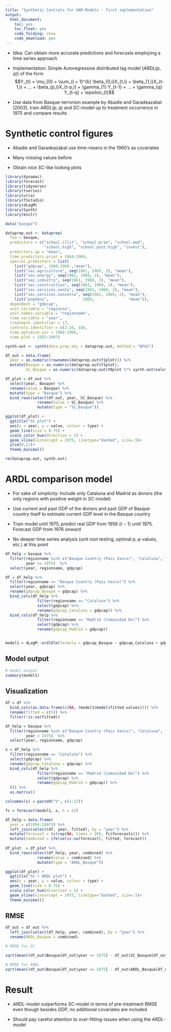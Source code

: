 ```yaml
---
title: "Synthetic Controls for VAR-Models - first implementation"
output:
  html_document:
    toc: yes
    toc_float: yes
    code_folding: show
    code_download: yes
---
```


-   Idea: Can obtain more accurate predictions and forecasts employing a time series approach

-   Implementation: Simple Autoregressive distributed lag model ($ARDL(p,q)$) of the form\
    $$Y_{t} = \mu_{0} +  \sum_{i = 1}^{k} \beta_{0,i}X_{t,i} + \beta_{1,i}X_{t-1,i} + … + \beta_{p,i}X_{t-p,i} + \gamma_{1} Y_{t-1} + … + \gamma_{q} Y_{t-q} + \epsilon_{t}$$

-   Use data from Basque-terrorism example by Abadie and Garadeazabal (2003), train $ARDL(p,q)$ and $SC$-model up to treatment occurrence in 1975 and compare results

# Synthetic control figures

-   Abadie and Garadeazabal use time-means in the 1960's as covariates

-   Many missing values before

-   Obtain nice $SC$-like looking plots

```r
library(dynamac)
library(forecast)
library(tidyverse)
library(tseries)
library(urca)
library(TSstudio)
library(dLagM)
library(Synth)
library(knitr)

data("basque")

dataprep.out <- dataprep(
  foo = basque,
  predictors = c("school.illit", "school.prim", "school.med",
                 "school.high", "school.post.high", "invest"),
  predictors.op = "mean",
  time.predictors.prior = 1964:1969,
  special.predictors = list(
    list("gdpcap", 1960:1969 ,"mean"),
    list("sec.agriculture", seq(1961, 1969, 2), "mean"),
    list("sec.energy", seq(1961, 1969, 2), "mean"),
    list("sec.industry", seq(1961, 1969, 2), "mean"),
    list("sec.construction", seq(1961, 1969, 2), "mean"),
    list("sec.services.venta", seq(1961, 1969, 2), "mean"),
    list("sec.services.nonventa", seq(1961, 1969, 2), "mean"),
    list("popdens",               1969,               "mean")),
  dependent = "gdpcap",
  unit.variable = "regionno",
  unit.names.variable = "regionname",
  time.variable = "year",
  treatment.identifier = 17,
  controls.identifier = c(2:16, 18),
  time.optimize.ssr = 1960:1969,
  time.plot = 1955:1997)

synth.out <- synth(data.prep.obj = dataprep.out, method = "BFGS")

df_out = data.frame(
  year = as.numeric(rownames(dataprep.out$Y1plot))) %>% 
  mutate(Basque = as.numeric(dataprep.out$Y1plot),
         SC_Basque = as.numeric(dataprep.out$Y0plot %*% synth.out$solution.w)) 

df_plot = df_out %>% 
  select(year, Basque) %>% 
  rename(value = Basque) %>% 
  mutate(type = "Basque") %>% 
  bind_rows(select(df_out, year, SC_Basque) %>% 
              rename(value = SC_Basque) %>% 
              mutate(type = "SC_Basque"))

ggplot(df_plot) +
  ggtitle("SC plot") + 
  aes(x = year, y = value, colour = type) +
  geom_line(size = 0.75) +
  scale_color_hue(direction = 1) +
  geom_vline(xintercept = 1975, linetype="dashed", size=.5)+
  ylim(0,12)+
  theme_minimal()

rm(dataprep.out, synth.out)
```

# ARDL comparison model

-   For sake of simplicity: Include only Cataluna and Madrid as donors (the only regions with positive weight in $SC$-model)

-   Use current and past GDP of the donors and past GDP of Basque country itself to estimate current GDP level in the Basque country

-   Train model until 1975, predict real GDP from 1956 ($t-1$) until 1975. Forecast GDP from 1976 onward

-   No deeper time series analysis (unit root testing, optimal $p,q$-values, etc.) at this point

```r

df_help = basque %>% 
  filter(regionname %in% c("Basque Country (Pais Vasco)", "Cataluna", "Madrid (Comunidad De)"),
         year <= 1975)  %>% 
  select(year, regionname, gdpcap)

df = df_help %>% 
  filter(regionname == "Basque Country (Pais Vasco)") %>% 
  select(year, gdpcap) %>% 
  rename(gdpcap_Basque = gdpcap) %>% 
  bind_cols(df_help %>% 
              filter(regionname == "Cataluna") %>% 
              select(gdpcap) %>% 
              rename(gdpcap_Cataluna = gdpcap)) %>% 
  bind_cols(df_help %>% 
              filter(regionname == "Madrid (Comunidad De)") %>% 
              select(gdpcap) %>% 
              rename(gdpcap_Madrid = gdpcap)) 


model1 = dLagM::ardlDlm(formula = gdpcap_Basque ~ gdpcap_Cataluna + gdpcap_Madrid, data = df, p = 1, q = 1)
```

## Model output

```r
# model output
summary(model1)
```

## Visualization

```r
df = df %>% 
  bind_cols(as.data.frame(c(NA, (model1$model$fitted.values)))) %>% 
  rename(fitted = c(5)) %>% 
  filter(!is.na(fitted))

df_help = basque %>% 
  filter(regionname %in% c("Basque Country (Pais Vasco)", "Cataluna", "Madrid (Comunidad De)"),
         year > 1975)  %>% 
  select(year, regionname, gdpcap)

x = df_help %>% 
  filter(regionname == "Cataluna") %>% 
  select(gdpcap) %>% 
  rename(gdpcap_Cataluna = gdpcap) %>% 
  bind_cols(df_help %>% 
              filter(regionname == "Madrid (Comunidad De)") %>% 
              select(gdpcap) %>% 
              rename(gdpcap_Madrid = gdpcap)) %>% 
  t() %>% 
  as.matrix()

colnames(x) = paste0("V", c(1:22))

fc = forecast(model1, x, h = 22)

df_help = data.frame(
  year = c(1956:1997)) %>% 
  left_join(select(df, year, fitted), by = "year") %>% 
  mutate(forecast = (c(rep(NA, times = 20), fc$forecasts))) %>% 
  mutate(combined = ifelse(is.na(forecast), fitted, forecast))
  
df_plot  = df_plot %>% 
  bind_rows(select(df_help, year, combined) %>% 
              rename(value = combined) %>% 
              mutate(type = "ARDL_Basque")) 

ggplot(df_plot) +
  ggtitle("SC + ARDL plot") + 
  aes(x = year, y = value, colour = type) +
  geom_line(size = 0.75) +
  scale_color_hue(direction = 1) +
  geom_vline(xintercept = 1975, linetype="dashed", size=.5)+
  theme_minimal()
```

## RMSE

```r
df_out = df_out %>% 
  left_join(select(df_help, year, combined), by = "year") %>% 
  rename(ARDL_Basque = combined)

# RMSE for SC

sqrt(mean((df_out$Basque[df_out$year <= 1975] - df_out$SC_Basque[df_out$year <= 1975])^2))

# RMSE for ARDL
sqrt(mean((df_out$Basque[df_out$year <= 1975] - df_out$ARDL_Basque[df_out$year <= 1975])^2, na.rm = T))
```

# Result

-    $ARDL$-model outperforms $SC$-model in terms of pre-treatment RMSE even though besides GDP, no additional covariates are included

-   Should pay careful attention to over-fitting-issues when using the $ARDL$-model
